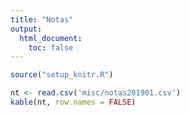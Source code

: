 ```yaml
---
title: "Notas"
output:
  html_document:
    toc: false
---
```


```r
source("setup_knitr.R")
```

```r
nt <- read.csv('misc/notas201901.csv')
kable(nt, row.names = FALSE)
```

